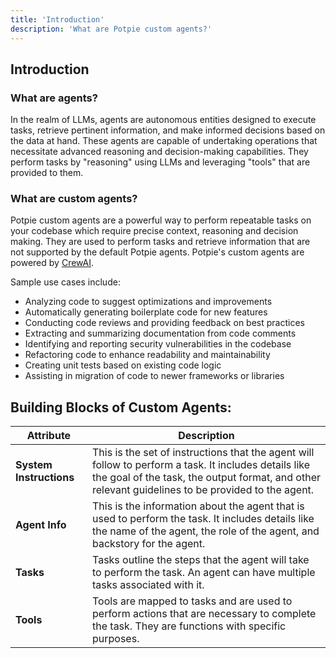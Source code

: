 ```yaml
---
title: 'Introduction'
description: 'What are Potpie custom agents?'
---
```


## Introduction

### What are agents?

In the realm of LLMs, agents are autonomous entities designed to execute tasks, retrieve pertinent information, and make informed decisions based on the data at hand. These agents are capable of undertaking operations that necessitate advanced reasoning and decision-making capabilities.
They perform tasks by "reasoning" using LLMs and leveraging "tools" that are provided to them.

### What are custom agents?

Potpie custom agents are a powerful way to perform repeatable tasks on your codebase which require precise context, reasoning and decision making. They are used to perform tasks and retrieve information that are not supported by the default Potpie agents. 
Potpie's custom agents are powered by [CrewAI](https://github.com/crewaiinc/crewai). 

Sample use cases include:
- Analyzing code to suggest optimizations and improvements
- Automatically generating boilerplate code for new features
- Conducting code reviews and providing feedback on best practices
- Extracting and summarizing documentation from code comments
- Identifying and reporting security vulnerabilities in the codebase
- Refactoring code to enhance readability and maintainability
- Creating unit tests based on existing code logic
- Assisting in migration of code to newer frameworks or libraries


## Building Blocks of Custom Agents:


| **Attribute**        | **Description**                                                                 |
|---------------------------|---------------------------------------------------------------------------------|
| **System Instructions**   | This is the set of instructions that the agent will follow to perform a task. It includes details like the goal of the task, the output format, and other relevant guidelines to be provided to the agent. |
| **Agent Info**            | This is the information about the agent that is used to perform the task. It includes details like the name of the agent, the role of the agent, and backstory for the agent. |
| **Tasks**                 | Tasks outline the steps that the agent will take to perform the task. An agent can have multiple tasks associated with it. |
| **Tools**                 | Tools are mapped to tasks and are used to perform actions that are necessary to complete the task. They are functions with specific purposes.|
